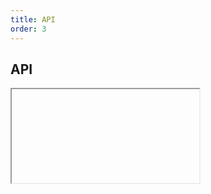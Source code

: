 ```yaml
---
title: API
order: 3
---
```



## API

<Iframe url="/apis/Banner.html" />

## Setup

There are 2 ways to initialise the component.

### Automatic

Add `data-ecl-auto-init="Banner"` attribute to component's markup:

```html
<section class="ecl-banner" data-ecl-banner data-ecl-auto-init="Banner">
  ...
</section>
```

Use the `ECL` library's `autoInit()` (`ECL.autoInit()`) when your page is ready or other custom event you want to hook onto.

### Manual

Get target element, create an instance and invoke `init()`.

Given you have 1 element with an attribute `data-ecl-banner` on the page:

```js
var elt = document.querySelector('[data-ecl-banner]');
var banner = new ECL.Banner(elt);
banner.init();
```

